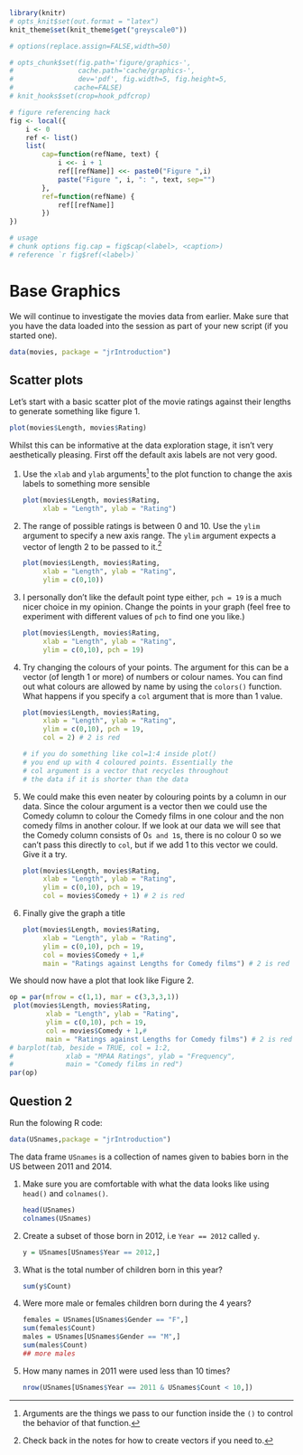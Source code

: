 ```r
library(knitr)
# opts_knit$set(out.format = "latex")
knit_theme$set(knit_theme$get("greyscale0"))

# options(replace.assign=FALSE,width=50)

# opts_chunk$set(fig.path='figure/graphics-', 
#                cache.path='cache/graphics-', 
#                dev='pdf', fig.width=5, fig.height=5, 
#               cache=FALSE)
# knit_hooks$set(crop=hook_pdfcrop)

# figure referencing hack
fig <- local({
    i <- 0
    ref <- list()
    list(
        cap=function(refName, text) {
            i <<- i + 1
            ref[[refName]] <<- paste0("Figure ",i)
            paste("Figure ", i, ": ", text, sep="")
        },
        ref=function(refName) {
            ref[[refName]]
        })
})

# usage 
# chunk options fig.cap = fig$cap(<label>, <caption>)
# reference `r fig$ref(<label>)`
```

# Base Graphics

We will continue to investigate the movies data from earlier. Make sure that you have the data loaded into the session as part of your new script (if you started one).

```r
data(movies, package = "jrIntroduction")
```

## Scatter plots

Let's start with a basic scatter plot of the movie ratings against their lengths to generate something like 
figure 1.

<!-- `r fig$ref("scatter_simple")` not entirely sure why this isnt' working?-->

```r
plot(movies$Length, movies$Rating)
```

Whilst this can be informative at the data exploration stage, it isn't very aesthetically pleasing. First off the default axis labels are not very good.

(1) Use the `xlab` and `ylab` arguments^[Arguments are the things we pass to our function inside the `()` to control the behavior of that function.] to the plot function to change the axis labels to something more sensible

    ```r
    plot(movies$Length, movies$Rating,
         xlab = "Length", ylab = "Rating")
    ```

(1) The range of possible ratings is between 0 and 10. Use the `ylim` argument to specify a new axis range. The `ylim` argument expects a vector of length 2 to be passed to it.^[Check back in the notes for how to create vectors if you need to.]

    ```r
    plot(movies$Length, movies$Rating,
         xlab = "Length", ylab = "Rating",
         ylim = c(0,10))
    ```

(1) I personally don't like the default point type either, `pch = 19` is a much nicer choice in my opinion. Change the points in your graph (feel free to experiment with different values of `pch` to find one you like.)

    ```r
    plot(movies$Length, movies$Rating,
         xlab = "Length", ylab = "Rating",
         ylim = c(0,10), pch = 19)
    ```
    
(1) Try changing the colours of your points. The argument for this can be a vector (of length 1 or more) of numbers or colour names. You can find out what colours are allowed by name by using the `colors()` function. What happens if you specify a `col` argument that is more than 1 value.

    ```r
    plot(movies$Length, movies$Rating,
         xlab = "Length", ylab = "Rating",
         ylim = c(0,10), pch = 19,
         col = 2) # 2 is red
    
    # if you do something like col=1:4 inside plot()
    # you end up with 4 coloured points. Essentially the
    # col argument is a vector that recycles throughout
    # the data if it is shorter than the data
    ```

(1) We could make this even neater by colouring points by a column in our data. Since the colour argument is a vector then we could use the Comedy column to colour the Comedy films in one colour and the non comedy films in another colour. If we look at our data we will see that the Comedy column consists of 0`s and 1`s, there is no colour 0 so we can't pass this directly to `col`, but if we add 1 to this vector we could. Give it a try.

    ```r
    plot(movies$Length, movies$Rating,
         xlab = "Length", ylab = "Rating",
         ylim = c(0,10), pch = 19,
         col = movies$Comedy + 1) # 2 is red
    ```

(1) Finally give the graph a title 

    ```r
    plot(movies$Length, movies$Rating,
         xlab = "Length", ylab = "Rating",
         ylim = c(0,10), pch = 19,
         col = movies$Comedy + 1,#
         main = "Ratings against Lengths for Comedy films") # 2 is red
    ```

<!-- (1) We saw in the notes how to create a bar chart from some categorical data by using a combination of the `table()` function and the `barplot()` function. We are going to do similar here to create a bar chart that looks at the distribution of the mpaa rating of films for both comedies and non comedies. First use `table()` on both the Comedy and mpaa variables of the movies data frame and assign your result to a variable.  -->

<!--     ```{r} -->
<!--     tab = table(movies$Comedy, movies$mpaa) -->
<!--     ``` -->


<!-- (1) We can then use `barplot()` on the result.^[Note that which ever variable is spread as columns in your `table()` results, this is the groupings column of your barplot.] -->

<!--     ```{r, eval = FALSE} -->
<!--     barplot(tab) -->
<!--     ``` -->

<!-- (1) I think this is less informative than if the bars in each group were side by side. We can make this be the case by specifying the argument `beside = TRUE` -->

<!--     ```{r, eval = FALSE} -->
<!--     barplot(tab, beside = TRUE) -->
<!--     ``` -->

<!-- (1) Hopefully you now have four groups of 2 bars along the x axis. If you haven't then try using `t()` for transpose around your table results before your barplot. Now we want the colours to match our original scatter plot, i.e black for non Comedy films and red for Comedies. This should be relatively easy here since we have already got Comedies being shown next to non Comedies in the graph. So we can just give a vector of colours to colour those bars in. Try `col = 1:2`. Do you understand why this works? -->

<!--     ```{r, eval = FALSE} -->
<!--     barplot(tab, beside = TRUE, col = 1:2) -->
<!--     ``` -->

<!-- (1) Finally make sure that your graph has meaningful axis labels and title. -->

<!--     ```{r, eval = FALSE} -->
<!--     barplot(tab, beside = TRUE, col = 1:2, -->
<!--             xlab = "MPAA Ratings", ylab = "Frequency", -->
<!--             main = "Comedy films in red") -->

<!--     ``` -->


We should now have a plot that look like Figure 2. <!--- `r fig$ref("double")`. --->

```r
op = par(mfrow = c(1,1), mar = c(3,3,3,1))
 plot(movies$Length, movies$Rating,
         xlab = "Length", ylab = "Rating",
         ylim = c(0,10), pch = 19,
         col = movies$Comedy + 1,#
         main = "Ratings against Lengths for Comedy films") # 2 is red
# barplot(tab, beside = TRUE, col = 1:2,
#             xlab = "MPAA Ratings", ylab = "Frequency",
#             main = "Comedy films in red")
par(op)
```

## Question 2

Run the folowing R code:

```r
data(USnames,package = "jrIntroduction")
```

The data frame `USnames` is a collection of names given to babies born in the US between 2011 and 2014. 

(1) Make sure you are comfortable with what the data looks like using `head()` and `colnames()`.

    ```r
    head(USnames)
    colnames(USnames)
    ```


(1) Create a subset of those born in 2012, i.e `Year == 2012` called `y`.

    ```r
    y = USnames[USnames$Year == 2012,]
    ```

(1) What is the total number of children born in this year?

    ```r
    sum(y$Count)
    ```

(1) Were more male or females children born during the 4 years?

    ```r
    females = USnames[USnames$Gender == "F",]
    sum(females$Count)
    males = USnames[USnames$Gender == "M",]
    sum(males$Count)
    ## more males
    ```

(1) How many names in 2011 were used less than 10 times?

    ```r
    nrow(USnames[USnames$Year == 2011 & USnames$Count < 10,])
    ```


